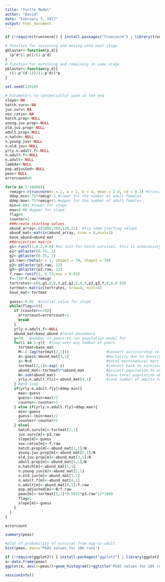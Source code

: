 ```yaml
---
title: "Turtle Model"
author: "David"
date: "February 3, 2017"
output: html_document
---
```



```r
if (!require(truncnorm)) { install.packages("truncnorm") ; library(truncnorm) }
```



```r
# function for surviving and moving onto next stage
gblaster<-function(p,d){
  (p^d*(1-p))/(1-p^d)
}
# function for surviving and remaining in same stage
pblaster<-function(p,d){
  ((1-p^(d-1))/(1-p^d))*p
}

set.seed(12910)
```

```r
# Parameters to (potentially) save at the end
slope<-NA
hatch.surv<-NA
juv.surv<-NA
sex.ratio<-NA
hatch.prop<-NULL
young.juv.prop<-NULL
old.juv.prop<-NULL
adult.prop<-NULL
n.hatch<-NULL
n.young.juv<-NULL
n.old.juv<-NULL
yrly.n.adult.f<-NULL
n.adult.f<-NULL
n.adult<-NULL
lambda<-NULL
pop.adjusted<-NULL
peas<-NULL
errorcount=0
```

```r
for(m in 1:10000){
  remigr<-rtruncnorm(n = 1, a = 2, b = 4, mean = 2.8, sd = 0.3) #truncated normal distribution with limits at 2 and 4
  ddep.min<-75*remigr-1 #lower for the number of adult females
  ddep.max<-75*remigr+1 #upper for the number of adult females
  min=0.001 #lower for slope
  max=0.08 #upper for slope
  flag=0 
  counter=1
  ###create starting values
  abund_array<-c(1000,500,120,21)  #try some starting values
  abund_mat<-matrix(abund_array, nrow = 4,ncol=1)
  base_abund=abund_mat
  ##projection matrix
  g1<-runif(1,0.2,0.6) #an init for hatch survival, this is unnecessary b/c it will vary
  p2<-pblaster(0.75, 2)
  g2<-gblaster(0.75, 2)
  p3.raw<-rbeta(n = 1, shape1 = 70, shape2 = 30)
  p3<-pblaster(p3.raw, 12)
  g3<-gblaster(p3.raw, 12)
  f.raw<-runif(1, 0.73,max = 0.95)
  f<-750*f.raw/remigr
  tortrates<-c(0,g1,0,0,0,p2,g2,0,0,0,p3,g3,f,0,0,0.93)
  tortmat<-matrix(tortrates, nrow=4, ncol=4)
  base_mat<-tortmat
  
  guess<-0.02  #initial value for slope
  while(flag==0){
    if (counter==30){
      errorcount=errorcount+1
      break
    }
    yrly.n.adult.f<-NULL
    abund_mat=base_abund #reset abundance
    y=50   #number of years to run population model for
    for(i in 1:y){  #loop over any number of years
      tortmat=base_mat
      M<-(-log(tortmat[2,1]))                 #convert survivorship to instantaneous mortality (M)
      d<-guess*abund_mat[4,1]                 #mortality due to density-dependence
      z<-M+d                                  #total mort=natural mort + density-derived mort
      tortmat[2,1]<-exp(-z)                   #convert back to survivorship and places value back in matrix
      abund_mat<-tortmat%*%abund_mat          #project population to next year
      N<-sum(abund_mat)                       #save total population abundance in year i
      yrly.n.adult.f[i]<-abund_mat[4,1]       #save number of adults females at end of 50th year
    } #end loop
    if(yrly.n.adult.f[y]<ddep.min){           
      max<-guess
      guess<-(min+max)/2
      counter<-counter+1
    } else if(yrly.n.adult.f[y]>ddep.max){
      min<-guess
      guess<-(min+max)/2
      counter<-counter+1
    } else{
      hatch.surv[m]<-tortmat[2,1]
      juv.surv[m]<-p3.raw
      slope[m]<-guess
      sex.ratio[m]<-f.raw
      hatch.prop[m]<-abund_mat[1,1]/N
      young.juv.prop[m]<-abund_mat[2,1]/N
      old.juv.prop[m]<-abund_mat[3,1]/N
      adult.prop[m]<-abund_mat[4,1]/N
      n.hatch[m]<-abund_mat[1,1] 
      n.young.juv[m]<-abund_mat[2,1] 
      n.old.juv[m]<-abund_mat[3,1] 
      n.adult.f[m]<-abund_mat[4,1]
      n.adult[m]<-abund_mat[4,1]/f.raw
      pop.adjusted[m]<-N/f.raw
      peas[m]<-tortmat[2,1]*0.5625*p3.raw^12*1000
      flag=1
      slope[m]<-guess
    }
  }
}
```

```r
errorcount
```

```r
summary(peas)
```

```r
#plot of probability of survival from egg-to-adult
hist(peas, main="PEAS values for 10k runs")
```

```r
if (!require(ggplot2)) { install.packages("ggplot2") ; library(ggplot2) }
a<-data.frame(peas)
ggplot(a, aes(x=peas))+geom_histogram()+ggtitle("PEAS values for 10k runs")+theme(plot.title = element_text(hjust = 0.5))
```


```r
sessionInfo()
```






